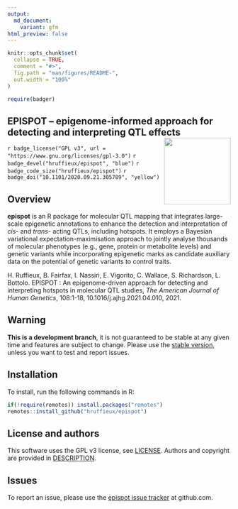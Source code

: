 ```yaml
---
output:
  md_document:
    variant: gfm
html_preview: false
---
```


<!-- README.md is generated from README.Rmd. Please edit that file -->
<!-- First time: run usethis::use_readme_rmd() to create a pre-commit hook that 
prevents from committing if the README.Rmd has changed, but has not been 
re-knitted to generate an updated README.md -->

```r
knitr::opts_chunk$set(
  collapse = TRUE,
  comment = "#>",
  fig.path = "man/figures/README-",
  out.width = "100%"
)
```


```r
require(badger)
```


## EPISPOT – epigenome-informed approach for detecting and interpreting QTL effects <img src="man/figures/epispot_logo.png" align="right" height="150"/>

<!-- Run for the R CMD checks, run usethis::use_github_actions() to set up the pipeline, possibly modify the .yaml file and then: -->
<!-- `r badge_github_actions("hruffieux/epispot")`  -->
`r badge_license("GPL v3", url = "https://www.gnu.org/licenses/gpl-3.0")`
`r badge_devel("hruffieux/epispot", "blue")`
`r badge_code_size("hruffieux/epispot")`
`r badge_doi("10.1101/2020.09.21.305789", "yellow")`

## Overview

**epispot** is an R package for molecular QTL mapping that integrates 
large-scale epigenetic annotations to enhance the detection and interpretation 
of *cis-* and *trans-* acting QTLs, including hotspots. It employs a Bayesian 
variational expectation-maximisation approach to jointly analyse thousands of 
molecular phenotypes (e.g., gene, protein or metabolite levels) and genetic 
variants while incorporating epigenetic marks as candidate auxiliary data on the 
potential of genetic variants to control traits.

H. Ruffieux, B. Fairfax, I. Nassiri, E. Vigorito, C. Wallace, S. Richardson, L. Bottolo. EPISPOT : An epigenome-driven approach for detecting and interpreting hotspots in molecular QTL studies, *The American Journal of Human Genetics*, 108:1-18, 10.1016/j.ajhg.2021.04.010, 2021.

## Warning

**This is a development branch**, it is not guaranteed to be stable at any given 
time and features are subject to change. Please use the 
[stable version](https://github.com/hruffieux/epispot), unless you want to test 
and report issues.

## Installation

To install, run the following commands in R:

``` r
if(!require(remotes)) install.packages("remotes")
remotes::install_github("hruffieux/epispot")
```

## License and authors

This software uses the GPL v3 license, see [LICENSE](LICENSE).
Authors and copyright are provided in [DESCRIPTION](DESCRIPTION). 

## Issues

To report an issue, please use the 
[epispot issue tracker](https://github.com/hruffieux/epispot/issues) at 
github.com.